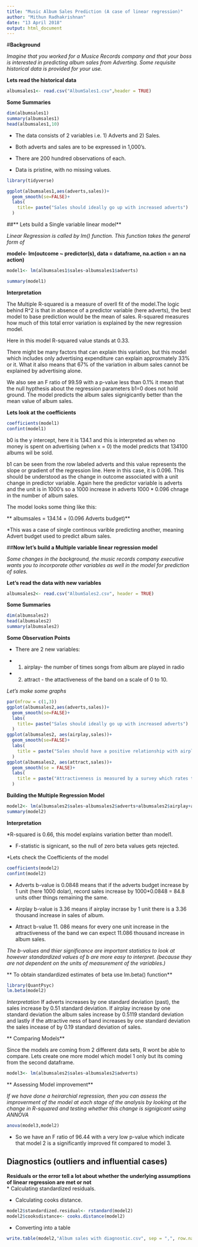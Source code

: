 ```yaml
---
title: "Music Album Sales Prediction (A case of linear regression)"
author: "Mithun Radhakrishnan"
date: "13 April 2018"
output: html_document
---
```

#**Background**  

*Imagine that you worked for a Musice Records company and that your boss is interested in predicting album sales from Adverting. Some requisite historical data is provided for your use.*  

**Lets read the historical data**  

```r
albumsales1<- read.csv("AlbumSales1.csv",header = TRUE)
```

**Some Summaries**
```r
dim(albumsales1)
summary(albumsales1)
head(albumsales1,10)
```

* The data consists of 2 variables i.e. 1) Adverts and 2) Sales.

* Both adverts and sales are to be expressed in 1,000's.

* There are 200 hundred observations of each.

* Data is pristine, with no missing values. 

```r
library(tidyverse)
```

```r
ggplot(albumsales1,aes(adverts,sales))+
  geom_smooth(se=FALSE)+
  labs(
    title= paste("Sales should ideally go up with increased adverts")
  )
```

##** Lets build a Single variable linear model**

*Linear Regression is called by lm() function. This function takes the general form of*  

**model<- lm(outcome ~ predictor(s), data = dataframe, na.action = an na action)**

```r
model1<- lm(albumsales1$sales~albumsales1$adverts)
```

```r
summary(model1)
```

**Interpretation**  

The Multiple R-squared is a measure of overll fit of the model.The logic behind R^2 is that in absence of a predictor variable (here adverts), the best model to base prediction would be the mean of sales. R-squared measures how much of this total error variation is explained by the new regression model.  

Here in this model R-squared value stands at 0.33.  

There might be many factors that can explain this variation, but this model which includes only advertising expenditure can explain approxmately 33% or it. What it also means that 67% of the variation in album sales cannot be explained by advertising alone.   

We also see an F ratio of 99.59 with a p-value less than 0.1% it mean that the null hypthesis about the regression parameters b1=0 does not hold ground. The model predicts the album sales signigicantly better than the mean value of album sales.  

**Lets look at the coefficients**
```r
coefficients(model1)
confint(model1)
```

b0 is the y intercept, here it is 134.1 and this is interpreted as when no money is spent on advertising (when x = 0) the model predicts that 134100 albums wil be sold.  

b1 can be seen from the row labeled adverts and this value represents the slope or gradient of the regression line. Here in this case, it is 0.096. This should be understood as the change in outcome associated with a unit change in predictor variable. Again here the predictor variable is adverts and the unit is in 1000's so a 1000 increase in adverts $1000*0.096$ chnage in the number of album sales.  

The model looks some thing like this:  

** albumsales = 134.14 + (0.096 Adverts budget)**

*This was a case of single continous varible predicting another, meaning Advert budget used to predict album sales. 

##**Now let's build a Multiple variable linear regression model** 

*Some changes in the background, the music records company executive wants you to incorporate other variables as well in the model for prediction of sales.*  

**Let's read the data with new variables**  

```r
albumsales2<- read.csv("AlbumSales2.csv", header = TRUE)
```

**Some Summaries**
```r
dim(albumsales2)
head(albumsales2)
summary(albumsales2)
```

**Some Observation Points** 

* There are 2 new variables:

+ 1. airplay- the number of times songs from album are played in radio  

+ 2. attract - the attactiveness of the band on a scale of 0 to 10.  

*Let's make some graphs*
```r
par(mfrow = c(1,3))
ggplot(albumsales2,aes(adverts,sales))+
  geom_smooth(se=FALSE)+
  labs(
    title= paste("Sales should ideally go up with increased adverts")
  )
ggplot(albumsales2, aes(airplay,sales))+
  geom_smooth(se=FALSE)+
  labs(
    title = paste("Sales should have a positive relationship with airplay")
  )
ggplot(albumsales2, aes(attract,sales))+
  geom_smooth(se = FALSE)+
  labs(
    title = paste("Attractiveness is measured by a survey which rates the band higher better")
  )
```

**Building the Multiple Regression Model**

```r
model2<- lm(albumsales2$sales~albumsales2$adverts+albumsales2$airplay+albumsales2$attract)
summary(model2)
```
**Interpretation**

*R-squared is 0.66, this model explains variation better than model1.

* F-statistic is signicant, so the null of zero beta values gets rejected.  

*Lets check the Coefficients of the model
```r
coefficients(model2)
confint(model2)
```

* Adverts b-value is 0.0848 means that if the adverts budget increase by 1 unit (here 1000 dolar), record sales increase by  1000*0.0848 = 84.8 units  other things remaining the same.  

* Airplay b-value is 3.36 means if airplay incrase by 1 unit there is a 3.36 thousand increase in sales of album.  

* Attract b-value 11. 086 means for every one unit increase in the attractiveness of the band we can expect 11.086 thousand increase in album sales.   

*The b-values and thier significance are important statistics to look at however standardized values of b are more easy to interpret. (because they are not dependent on the units of measurement of the variables.)*

** To obtain standardized estimates of beta use lm.beta() function**

```r
library(QuantPsyc)
lm.beta(model2)
```
*Interpretation* 
If adverts increases by one standard deviation (past), the sales increase by 0.51 standard deviation. If airplay increase by one standard deviation the album sales increase by 0.5119 standard deviation and lastly if the attractive ness of band increases by one standard deviation the sales incease of by 0.19 standard deviation of sales. 

** Comparing Models**

Since the models are coming from 2 different data sets, R wont be able to compare. Lets create one more model which model 1 only but its coming from the second dataframe. 

```r
model3<- lm(albumsales2$sales~albumsales2$adverts)
```

** Assessing Model improvement**

*If we have done a heirarchial regression, then you can assess the improverment of the model at each stage of the analysis by looking at the change in R-squared and testing whether this change is signigicant using ANNOVA*

```r
anova(model3,model2)
```
* So we have an F ratio of 96.44 with a very low p-value which indicate that model 2 is a significantly improved fit compared to model 3. 

## Diagnostics (outliers and influential cases)  

**Residuals or the error tell a lot about whether the underlying assumptions of linear regression are met or not**  
* Calculating standardized residuals.  

* Calculating cooks distance. 
```r
model2$standardized.residual<- rstandard(model2)
model2$cooksdistance<- cooks.distance(model2)
```

* Converting into a table
```r
write.table(model2,"Album sales with diagnostic.csv", sep = ",", row.names = FALSE)
```



























